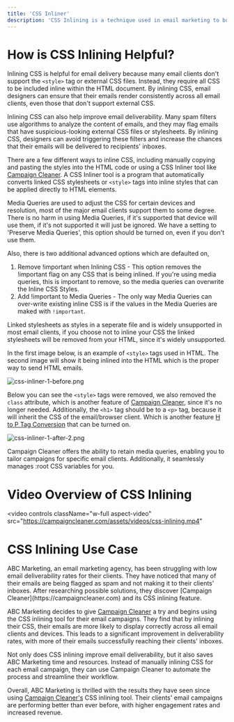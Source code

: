 ```yaml
---
title: 'CSS Inliner'
description: 'CSS Inlining is a technique used in email marketing to boost delivery rates by embedding CSS styles directly into the HTML code.'
---
```


# How is CSS Inlining Helpful?

Inlining CSS is helpful for email delivery because many email clients don't support the `<style>` tag or external CSS files. Instead, they require all CSS to be included inline within the HTML document. By inlining CSS, email designers can ensure that their emails render consistently across all email clients, even those that don't support external CSS.

Inlining CSS can also help improve email deliverability. Many spam filters use algorithms to analyze the content of emails, and they may flag emails that have suspicious-looking external CSS files or stylesheets. By inlining CSS, designers can avoid triggering these filters and increase the chances that their emails will be delivered to recipients' inboxes.

There are a few different ways to inline CSS, including manually copying and pasting the styles into the HTML code or using a CSS Inliner tool like [Campaign Cleaner](https://campaigncleaner.com). A CSS Inliner tool is a program that automatically converts linked CSS stylesheets or `<style>` tags into inline styles that can be applied directly to HTML elements.

Media Queries are used to adjust the CSS for certain devices and resolution, most of the major email clients support them to some degree. There is no harm in using Media Queries, if it's supported that device will use them, if it's not supported it will just be ignored. We have a setting to 'Preserve Media Queries', this option should be turned on, even if you don't use them. 

Also, there is two additional advanced options which are defaulted on,  

  1. Remove !important when Inlining CSS - This option removes the !important flag on any CSS that is being inlined. If you're using media queries, this is important to remove, so the media queries can overwrite the Inline CSS Styles. 
  2. Add !important to Media Queries - The only way Media Queries can over-write existing inline CSS is if the values in the Media Queries are maked with `!important`. 

<Note>
  Linked stylesheets as styles in a seperate file and is widely unsupported in most email clients, if you choose not to inline your CSS the linked stylesheets will be removed from your HTML, since it's widely unsupported.
</Note>

In the first image below, is an example of `<style>` tags used in HTML. The second image will show it being inlined into the HTML which is the proper way to send HTML emails. 

![css-inliner-1-before.png](/images/css-inliner-1-before-2.png)

Below you can see the `<style>` tags were removed, we also removed the `class` attribute, which is another feature of [Campaign Cleaner](https://campaigncleaner.com), since it's no longer needed. Additionally, the `<h1>` tag should be to a `<p>` tag, because it will inherit the CSS of the email/browser client. Which is another feature [H to P Tag Conversion](/features-settings/h-to-p-tag-conversion) that can be turned on.

![css-inliner-1-after-2.png](/images/css-inliner-1-after-2.png)


<Note>
   Campaign Cleaner offers the ability to retain media queries, enabling you to tailor campaigns for specific email clients. Additionally, it seamlessly manages :root CSS variables for you.
</Note>

# Video Overview of CSS Inlining
<video
  controls
  className="w-full aspect-video"
  src="https://campaigncleaner.com/assets/videos/css-inlining.mp4"
></video>


# CSS Inlining Use Case

<Note>
ABC Marketing, an email marketing agency, has been struggling with low email deliverability rates for their clients. They have noticed that many of their emails are being flagged as spam and not making it to their clients' inboxes. After researching possible solutions, they discover [Campaign Cleaner](https://campaigncleaner.com) and its CSS inlining feature.
 
ABC Marketing decides to give [Campaign Cleaner](https://campaigncleaner.com) a try and begins using the CSS inlining tool for their email campaigns. They find that by inlining their CSS, their emails are more likely to display correctly across all email clients and devices. This leads to a significant improvement in deliverability rates, with more of their emails successfully reaching their clients' inboxes.
 
Not only does CSS inlining improve email deliverability, but it also saves ABC Marketing time and resources. Instead of manually inlining CSS for each email campaign, they can use Campaign Cleaner to automate the process and streamline their workflow.
 
Overall, ABC Marketing is thrilled with the results they have seen since using [Campaign Cleaner's](https://campaigncleaner.com) CSS inlining tool. Their clients' email campaigns are performing better than ever before, with higher engagement rates and increased revenue.
</Note>
